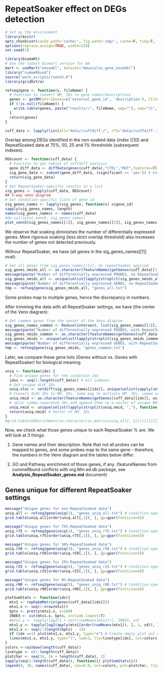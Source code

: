 RepeatSoaker effect on DEGs detection
========================================================
```r
# Set up the environment
library(knitr) 
opts_chunk$set(cache.path='cache/', fig.path='img/', cache=F, tidy=T, fig.keep='high', echo=T, dpi=300, out.width=700, echo=F)
options(replace.assign=TRUE, width=120)
set.seed(1)
```

```r
library(biomaRt)
# Use the latest biomart version for mm
mart <- useMart("ensembl", dataset="mmusculus_gene_ensembl")
library("cummeRbund")
source("work_scripts//venn5.R")
library(gridExtra)
```

```r
refseq2gene <- function(x, fileName) {
  # Function to convert NM_ IDs to gene names/descriptions
  genes <- getBM(attributes=c('external_gene_id', 'description'), filters='refseq_mrna', values=x, mart=mart, uniqueRows=T)
  if (!is.null(fileName)) {
    write.table(genes, paste("results//", fileName, sep=""), sep="\t", row.names=F)
  }
  return(genes)
}
```

```r
cuff_data <- lapply(list(all="data//cuffdiff-/", r75="data//cuffdiff-.75/", r50="data//cuffdiff-.50/", r25="data//cuffdiff-.25", r01="data//cuffdiff-.00/"), readCufflinks) # , r00="data//cuffdiff-.00", rebuild=TRUE
```

Overlap among DEGs identified in the non-soaked data (index [[1]]) and RepeatSoaked data at 75%, 50, 25 and 1% thresholds (subsequent indexes).

```r
DEGcount <- function(cuff_data) {
  # Function to get tables of cuffdiff analysis
  gene_diff_data <- diffData(genes(cuff_data),"CTRL","MUT",features=T)
  sig_gene_data <- subset(gene_diff_data, (significant == 'yes')) # Get significant only
  return(sig_gene_data)
}
# Get RepeatSoaker-specific results in a list
sig_genes <- lapply(cuff_data, DEGcount)
## 5-way venn diagram
# Get condition-specific lists of gene_id
sig_genes_names <- lapply(sig_genes, function(x) x$gene_id)
sapply(sig_genes_names, length)
names(sig_genes_names) <- names(cuff_data)
#do.call(plot_venn5, sig_genes_names)
plot_venn5(sig_genes_names[[1]], sig_genes_names[[2]], sig_genes_names[[3]], sig_genes_names[[4]], sig_genes_names[[5]])
```

We observe that soaking diminishes the number of differentially expressed genes. More rigorous soaking (less strict overlap threshold) also increases the number of genes not detected previously.

Withour RepeatSoaker, we have (all genes in the sig_genes_names[[1]] oval):

```r
# Get all genes from sig_genes_names[[1]], no repeatSoaker applied
sig_genes_nmids_all <- as.character(featureNames(getGenes(cuff_data[[1]], sig_genes_names[[1]]))[, 2])
message(paste("Number of differentially expressed PROBES, no RepeatSoaker:", length(sig_genes_nmids_all)))
sig_genes_nmids_all <- unique(unlist(lapply(strsplit(sig_genes_nmids_all, ","), function(v) {append(vector(), unique(v))})))
message(paste("Number of differentially expressed GENES, no RepeatSoaker:", length(sig_genes_nmids_all)))
tmp <- refseq2gene(sig_genes_nmids_all, "genes_all.txt")
```

Some probes map to multiple genes, hence the discrepancy in numbers. 

After trimming the data with all RepeatSoaker settings, we have (the center of the Venn diagram):

```r
# Get common genes from the center of the Venn diagram
sig_genes_names_common <- Reduce(intersect, list(sig_genes_names[[1]], sig_genes_names[[2]], sig_genes_names[[3]], sig_genes_names[[4]], sig_genes_names[[5]]))
message(paste("Number of differentially expressed PROBES, with RepeatSoaker:", length(sig_genes_names_common)))
sig_genes_nmids_common <- as.character(featureNames(getGenes(cuff_data[[1]], sig_genes_names_common))[, 2])
sig_genes_nmids <- unique(unlist(lapply(strsplit(sig_genes_nmids_common, ","), function(v) {append(vector(), unique(v))})))
message(paste("Number of differentially expressed GENES, with RepeatSoaker:", length(sig_genes_nmids)))
tmp <- refseq2gene(sig_genes_nmids, "genes_common.txt")
```

Later, we compare these gene lists (Genes without vs. Genes with RepeatSoaker) for biological meaning.

```r
uniq <- function(idx) {
  # Find unique genes for the condition idx
  idxs <- seq(1:length(cuff_data)) # All indexes
  # Get unique XLOC IDs
  uniq.xloc <- setdiff(sig_genes_names[[idx]], unique(unlist(sapply(setdiff(idxs, idx), function(x) sig_genes_names[[x]]))))
  # Convert XLOC IDs to NM_ IDs. Some map to multiple NM_ IDs, comma separated
  uniq.nmid <- as.character(featureNames(getGenes(cuff_data[[idx]], uniq.xloc))[, 2])
  # splic comma-separated IDs and append them to a vector of unique NM_ IDs
  uniq.nmid <- unique(unlist(lapply(strsplit(uniq.nmid, ","), function(v) {append(vector(), unique(v))})))
  return(uniq.nmid) # Vector of NM_ IDs
}
#grid.table(GOEnrichment(as.character(as.matrix(uniq.all[, 2])))[[1]][1:20], )
```

Now, we check what those genes unique to each RepeatSoaker % are. We will look at 3 things:

1) Gene names and their description. Note that not all probes can be mapped to genes, and some probes map to the same gene - therefore, the numbers in the Venn diagram and the tables below differ.

2) GO and Pathway enrichment of those genes, if any. (featureNames from cummeRbund conflicts with org.Mm.ed.db package, see **Analysis_RepeatSoaker_genes.md** document)

Genes unique for different RepeatSoaker settings
-------------------------------------------------

```r
message("Unique genes for non-RepeatSoaked data")
uniq.all <- refseq2gene(uniq(1), "genes_uniq_all.txt") # Condition-specific gene names
grid.table(uniq.all[order(uniq.all[,1]), ], gp=gpar(fontsize=6))  
```

```r
message("Unique genes for 75%-RepeatSoaked data")
uniq.r75 <- refseq2gene(uniq(2), "genes_uniq_r75.txt") # Condition-specific gene names
grid.table(uniq.r75[order(uniq.r75[,1]), ], gp=gpar(fontsize=6))  
```

```r
message("Unique genes for 50%-RepeatSoaked data")
uniq.r50 <- refseq2gene(uniq(3), "genes_uniq_r50.txt") # Condition-specific gene names
grid.table(uniq.r50[order(uniq.r50[,1]), ], gp=gpar(fontsize=6))  
```

```r
message("Unique genes for 25%-RepeatSoaked data")
uniq.r25 <- refseq2gene(uniq(4), "genes_uniq_r25.txt") # Condition-specific gene names
grid.table(uniq.r25[order(uniq.r25[,1]), ], gp=gpar(fontsize=6))  
```

```r
message("Unique genes for 0%-RepeatSoaked data")
uniq.r00 <- refseq2gene(uniq(5), "genes_uniq_r00.txt") # Condition-specific gene names
grid.table(uniq.r00[order(uniq.r00[,1]), ], gp=gpar(fontsize=6))  
```


```r
plotSumStats <- function(idx){
  mtx1 <- repFpkmMatrix(genes(cuff_data[[idx]]))
  mtx1.x <- seq(1:nrow(mtx1))
  bpts <- pretty(mtx1.x, n=100)
  INDEX <- cut(mtx1.x, bpts, include.lowest=T)
  #mtx1.y <- tapply(log2(1 + sort(rowMeans(mtx1))), INDEX, sd)
  mtx1.y <- tapply(log2(apply(mtx1[order(rowMeans(mtx1)), ], 1, sd)), INDEX, mean)
  mtx1.x <- seq(1:(length(bpts) - 1))
  if (idx ==1) plot(mtx1.x, mtx1.y, type="n") # Create empty plot onl once
  lines(mtx1.x, mtx1.y, type="l", lwd=3, lty=linetype[idx], col=colors[idx], pch=plotchar[idx]) # Then, overlay lines
}
colors <-rainbow(length(cuff_data))
linetype <- c(1:length(cuff_data))
plotchar <- seq(16, 16 + length(cuff_data), 1)
sapply(seq(1:length(cuff_data)), function(i) plotSumStats(i))
legend(0, 10, names(cuff_data), cex=0.8, col=colors, pch=plotchar, lty=linetype, title="condition")

```

